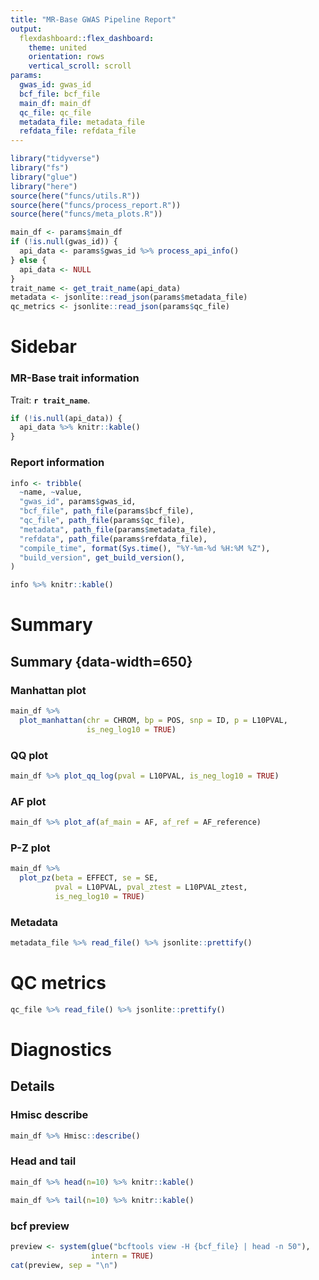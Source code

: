 ```yaml
---
title: "MR-Base GWAS Pipeline Report"
output:
  flexdashboard::flex_dashboard:
    theme: united
    orientation: rows
    vertical_scroll: scroll
params:
  gwas_id: gwas_id
  bcf_file: bcf_file
  main_df: main_df
  qc_file: qc_file
  metadata_file: metadata_file
  refdata_file: refdata_file
---
```


```r
library("tidyverse")
library("fs")
library("glue")
library("here")
source(here("funcs/utils.R"))
source(here("funcs/process_report.R"))
source(here("funcs/meta_plots.R"))
```

```r
main_df <- params$main_df
if (!is.null(gwas_id)) {
  api_data <- params$gwas_id %>% process_api_info()
} else {
  api_data <- NULL
}
trait_name <- get_trait_name(api_data)
metadata <- jsonlite::read_json(params$metadata_file)
qc_metrics <- jsonlite::read_json(params$qc_file)
```

Sidebar {data-width=450 .sidebar}
=======================================================================

### MR-Base trait information

Trait: **`r trait_name`**.

```r
if (!is.null(api_data)) {
  api_data %>% knitr::kable()
}
```

### Report information

```r
info <- tribble(
  ~name, ~value,
  "gwas_id", params$gwas_id,
  "bcf_file", path_file(params$bcf_file),
  "qc_file", path_file(params$qc_file),
  "metadata", path_file(params$metadata_file),
  "refdata", path_file(params$refdata_file),
  "compile_time", format(Sys.time(), "%Y-%m-%d %H:%M %Z"),
  "build_version", get_build_version(),
)

info %>% knitr::kable()
```

Summary
=====

Summary {data-width=650} {.tabset .tabset-fade}
-----------------------------------------------------------------------

### Manhattan plot

```r
main_df %>%
  plot_manhattan(chr = CHROM, bp = POS, snp = ID, p = L10PVAL,
                 is_neg_log10 = TRUE)
```

### QQ plot

```r
main_df %>% plot_qq_log(pval = L10PVAL, is_neg_log10 = TRUE)
```

### AF plot

```r
main_df %>% plot_af(af_main = AF, af_ref = AF_reference)
```

### P-Z plot

```r
main_df %>%
  plot_pz(beta = EFFECT, se = SE,
          pval = L10PVAL, pval_ztest = L10PVAL_ztest,
          is_neg_log10 = TRUE)
```

### Metadata

<span class=".flowing-content-shim">
```r
metadata_file %>% read_file() %>% jsonlite::prettify()
```
</span>

QC metrics
====

<span class=".flowing-content-shim">
```r
qc_file %>% read_file() %>% jsonlite::prettify()
```
</span>

Diagnostics
=====

Details {.tabset .tabset-fade}
-------------------------------------------------

### Hmisc describe

<span class=".flowing-content-shim">
```r
main_df %>% Hmisc::describe()
```
</span>

### Head and tail

```r
main_df %>% head(n=10) %>% knitr::kable()
```

```r
main_df %>% tail(n=10) %>% knitr::kable()
```

### bcf preview

<span class=".flowing-content-shim">
```r
preview <- system(glue("bcftools view -H {bcf_file} | head -n 50"),
                  intern = TRUE)
cat(preview, sep = "\n")
```
</span>
